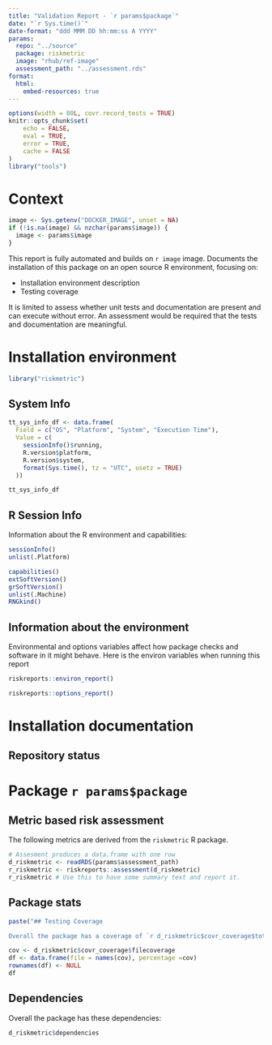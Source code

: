 ```yaml
---
title: "Validation Report - `r params$package`"
date: "`r Sys.time()`"
date-format: "ddd MMM DD hh:mm:ss A YYYY"
params:
  repo: "../source"
  package: riskmetric
  image: "rhub/ref-image"
  assessment_path: "../assessment.rds"
format:
  html:
    embed-resources: true
---
```


```r
options(width = 80L, covr.record_tests = TRUE)
knitr::opts_chunk$set(
    echo = FALSE,
    eval = TRUE,
    error = TRUE,
    cache = FALSE
)
library("tools")
```

# Context


```r
image <- Sys.getenv("DOCKER_IMAGE", unset = NA)
if (!is.na(image) && nzchar(params$image)) {
  image <- params$image
}
```

This report is fully automated and builds on `r image` image.
Documents the installation of this package on an open source R environment, focusing on:

- Installation environment description
- Testing coverage

It is limited to assess whether unit tests and documentation are present and can execute without error. 
An assessment would be required that the tests and documentation are meaningful. 

# Installation environment

```r
library("riskmetric")
```


## System Info

```r
tt_sys_info_df <- data.frame(
  Field = c("OS", "Platform", "System", "Execution Time"),
  Value = c(
    sessionInfo()$running,
    R.version$platform,
    R.version$system,
    format(Sys.time(), tz = "UTC", usetz = TRUE)
  ))

tt_sys_info_df
```

## R Session Info

Information about the R environment and capabilities:

```r
sessionInfo()
unlist(.Platform)

capabilities()
extSoftVersion()
grSoftVersion()
unlist(.Machine)
RNGkind()
```

## Information about the environment

Environmental and options variables affect how package checks and software in it might behave.
Here is the environ variables when running this report

```r
riskreports::environ_report()
```

```r
riskreports::options_report()
```

# Installation documentation

## Repository status

# Package `r params$package`

## Metric based risk assessment

The following metrics are derived from the `riskmetric` R package.
<!-- Metrics overlapping with `covr` and `R CMD Check` are removed. -->

```r
# Assesment produces a data.frame with one row
d_riskmetric <- readRDS(params$assessment_path)
r_riskmetric <- riskreports::assessment(d_riskmetric)
r_riskmetric # Use this to have some summary text and report it.
```

## Package stats

```r
paste("## Testing Coverage

Overall the package has a coverage of `r d_riskmetric$covr_coverage$totalcoverage` %.")
```

```r
cov <- d_riskmetric$covr_coverage$filecoverage
df <- data.frame(file = names(cov), percentage =cov) 
rownames(df) <- NULL
df
```

## Dependencies

Overall the package has these dependencies:

```r
d_riskmetric$dependencies
```
